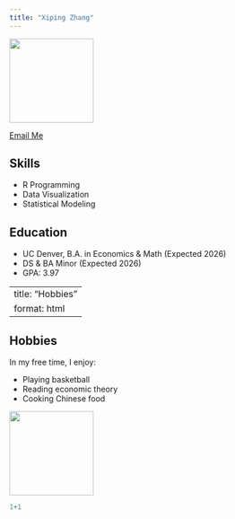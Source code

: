 ```yaml
---
title: "Xiping Zhang"
---
```


![](Zhang Xiping.jpg){width="150px"} 

[Email Me](fitness123@qq.com)


## Skills
- R Programming
- Data Visualization
- Statistical Modeling

## Education
- UC Denver, B.A. in Economics & Math (Expected 2026)
- DS & BA Minor (Expected 2026)
- GPA: 3.97

---
title: "Hobbies"
format: html
---

## Hobbies

In my free time, I enjoy:

- Playing basketball  
- Reading economic theory  
- Cooking Chinese food  

![](dunk.jpg){width="150px"} 

```r
1+1
```
